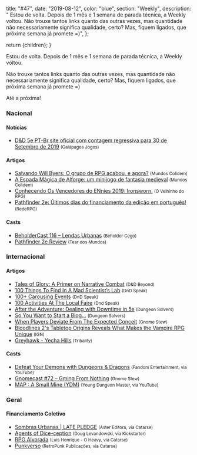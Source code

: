 
  title: "#47",
  date: "2019-08-12",
  color: "blue",
  section: "Weekly",
  description:
    "    Estou de volta. Depois de 1 mês e 1 semana de parada técnica, a Weekly voltou. Não trouxe tantos links quanto das outras vezes, mas quantidade não necessariamente significa qualidade, certo? Mas, fiquem ligados, que próxima semana já promete =)",
};

  return <InternalLayout meta={meta}>{children}</InternalLayout>;
}

Estou de volta. Depois de 1 mês e 1 semana de parada técnica, a Weekly voltou.

Não trouxe tantos links quanto das outras vezes, mas quantidade não necessariamente significa qualidade, certo? Mas, fiquem ligados, que próxima semana já promete =)

Até a próxima!

### Nacional

#### Notícias

- [D&amp;D 5e PT-Br site oficial com contagem regressiva para 30 de Setembro de 2019] <small>(Galápagos Jogos)</small>

#### Artigos

- [Salvando Will Byers: O grupo de RPG acabou, e agora?] <small>(Mundos Colidem)</small>
- [A Espada Mágica de Alforge: um minijogo de fantasia medieval] <small>(Mundos Colidem)</small>
- [Conhecendo Os Vencedores do ENnies 2019: Ironsworn.] <small>(O Velhinho do RPG)</small>
- [Pathfinder 2e: Últimos dias do financiamento da edição em português!] <small>(RedeRPG)</small>

#### Casts

- [BeholderCast 116 – Lendas Urbanas] <small>(Beholder Cego)</small>
- [Pathfinder 2e Review] <small>(Tear dos Mundos)</small>

### Internacional

#### Artigos

- [Tales of Glory: A Primer on Narrative Combat] <small>(D&amp;D Beyond)</small>
- [100 Things To Find In A Mad Scientist’s Lab] <small>(DnD Speak)</small>
- [100+ Carousing Events] <small>(DnD Speak)</small>
- [100 Activities At The Local Faire] <small>(Dnd Speak)</small>
- [After the Adventure: Dealing with Downtime in 5e] <small>(Dungeon Solvers)</small>
- [So You Want to Start a Blog…] <small>(Dungeon Solvers)</small>
- [When Players Deviate From The Expected Conceit] <small>(Gnome Stew)</small>
- [Bloodlines 2&#039;s Tabletop Origins Reveals What Makes the Vampire RPG Unique] <small>(IGN)</small>
- [Greyhawk - Yecha Hills] <small>(Tribality)</small>

#### Casts

- [Defeat Your Demons with Dungeons &amp; Dragons] <small>(Fandom Entertainment, via YouTube)</small>
- [Gnomecast #72 – Gming From Nothing] <small>(Gnome Stew)</small>
- [MAP : A Small Mine (YDM)] <small>(Young Dungeon Master, via YouTube)</small>

### Geral

#### Financiamento Coletivo

- [Sombras Urbanas | LATE PLEDGE] <small>(Aster Editora, via Catarse)</small>
- [Agents of Dice-ception] <small>(Doug Levandowski, via Kickstarter)</small>
- [RPG Alvorada] <small>(Luis Henrique - O Heavy, via Catarse)</small>
- [Punkverso] <small>(RetroPunk Publicações, via Catarse)</small>

[after the adventure: dealing with downtime in 5e]: https://www.dungeonsolvers.com/2019/08/06/after-the-adventure-dealing-with-downtime-in-5e/
[when players deviate from the expected conceit]: https://gnomestew.com/when-players-deviate-from-the-expected-conceit/
[greyhawk - yecha hills]: https://www.tribality.com/2019/08/07/greyhawk-yecha-hills/
[100 activities at the local faire]: http://dndspeak.com/2019/08/100-activities-at-the-local-faire/
[gnomecast #72 – gming from nothing]: https://gnomestew.com/gnomecast-72-gming-from-nothing/
[100+ carousing events]: http://dndspeak.com/2019/08/100-carousing-events/
[so you want to start a blog…]: https://www.dungeonsolvers.com/2019/08/09/so-you-want-to-start-a-blog/
[100 things to find in a mad scientist’s lab]: http://dndspeak.com/2019/08/100-things-to-find-in-a-mad-scientists-lab/
[salvando will byers: o grupo de rpg acabou, e agora?]: https://www.mundoscolidem.com.br/salvando-will-bayers/
[bloodlines 2&#039;s tabletop origins reveals what makes the vampire rpg unique]: https://www.ign.com/articles/2019/08/09/bloodlines-2-vampire-masquerade-tabletop-rules
[punkverso]: https://www.catarse.me/punkverso
[map : a small mine (ydm)]: https://www.youtube.com/watch?v=nRxy3rUYrXU
[agents of dice-ception]: https://www.kickstarter.com/projects/1610277086/agents-of-dice-ception
[tales of glory: a primer on narrative combat]: https://www.dndbeyond.com/posts/522-tales-of-glory-a-primer-on-narrative-combat
[sombras urbanas | late pledge]: https://www.catarse.me/sombrasurbanas_pre
[beholdercast 116 – lendas urbanas]: http://podcast.beholdercego.com/beholdercast-116-lendas-urbanas/
[rpg alvorada]: https://www.catarse.me/AlvoradaRPG
[a espada mágica de alforge: um minijogo de fantasia medieval]: https://www.mundoscolidem.com.br/alforge/
[d&amp;d 5e pt-br site oficial com contagem regressiva para 30 de setembro de 2019]: https://asmodee.galapagosjogos.com.br/dnd-teaser
[defeat your demons with dungeons &amp; dragons]: https://www.youtube.com/watch?v=9gUcx45ryT0
[pathfinder 2e review]: https://www.youtube.com/playlist?list=PLEIa87gfJJg0X_Q5Q-IWJjMdN4HtdXoth
[pathfinder 2e: últimos dias do financiamento da edição em português!]: https://www.rederpg.com.br/2019/08/11/pathfinder-2e-ultimos-dias-do-financiamento-da-edicao-em-portugues/
[conhecendo os vencedores do ennies 2019: ironsworn.]: https://ovelhinhodorpg.wordpress.com/2019/08/11/conhecendo-os-vencedores-do-ennies-2019-ironsworn/
